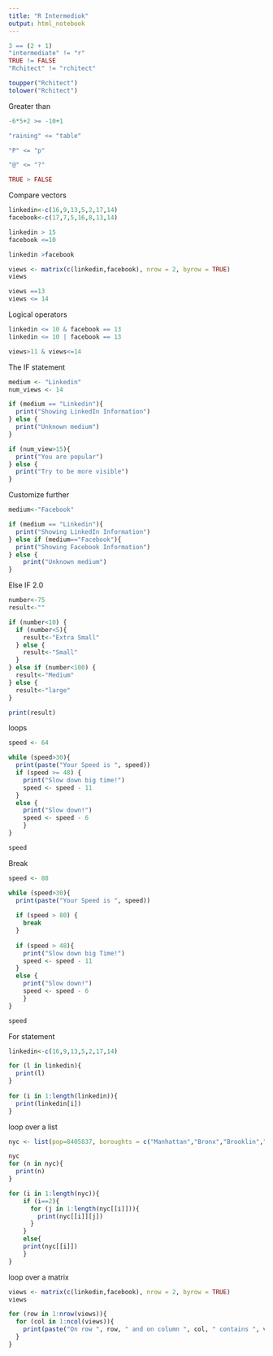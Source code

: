 ```yaml
---
title: "R Intermediok"
output: html_notebook
---
```


```r
3 == (2 + 1)
"intermediate" != "r"
TRUE != FALSE
"Rchitect" != "rchitect"

toupper("Rchitect")
tolower("Rchitect")
```

Greater than
```r
-6*5+2 >= -10+1

"raining" <= "table"

"P" <= "p"

"@" <= "?"

TRUE > FALSE

```

Compare vectors
```r
linkedin<-c(16,9,13,5,2,17,14)
facebook<-c(17,7,5,16,8,13,14)

linkedin > 15
facebook <=10

linkedin >facebook

views <- matrix(c(linkedin,facebook), nrow = 2, byrow = TRUE)
views

views ==13
views <= 14

```

Logical operators
```r
linkedin <= 10 & facebook == 13
linkedin <= 10 | facebook == 13

views>11 & views<=14
```

The IF statement
```r
medium <- "Linkedin"
num_views <- 14

if (medium == "Linkedin"){
  print("Showing LinkedIn Information")
} else {
  print("Unknown medium")
}

if (num_view>15){
  print("You are popular")
} else {
  print("Try to be more visible")
}

```

Customize further
```r
medium<-"Facebook"

if (medium == "Linkedin"){
  print("Showing LinkedIn Information")
} else if (medium=="Facebook"){
  print("Showing Facebook Information")
} else {
    print("Unknown medium")
}


```

Else IF 2.0
```r
number<-75
result<-""

if (number<10) {
  if (number<5){
    result<-"Extra Small"
  } else {
    result<-"Small"
  }
} else if (number<100) {
  result<-"Medium"
} else {
  result<-"large"
}

print(result)
```

loops
```r

speed <- 64

while (speed>30){
  print(paste("Your Speed is ", speed))
  if (speed >= 48) {
    print("Slow down big time!")
    speed <- speed - 11
  }
  else {
    print("Slow down!")
    speed <- speed - 6
    }
}

speed

```

Break
```r
speed <- 88

while (speed>30){
  print(paste("Your Speed is ", speed))
  
  if (speed > 80) {
    break
  }
  
  if (speed > 48){
    print("Slow down big Time!")
    speed <- speed - 11
  }
  else {
    print("Slow down!")
    speed <- speed - 6
    }
}

speed
```

For statement
```r
linkedin<-c(16,9,13,5,2,17,14)

for (l in linkedin){
  print(l)
}
  
for (i in 1:length(linkedin)){
  print(linkedin[i])
}

```

loop over a list
```r
nyc <- list(pop=8405837, boroughts = c("Manhattan","Bronx","Brooklin","Queens","Staten Island"), capital=FALSE)

nyc
for (n in nyc){
  print(n)
}

for (i in 1:length(nyc)){
    if (i==2){
      for (j in 1:length(nyc[[i]])){
        print(nyc[[i]][j])
      }
    }
    else{
    print(nyc[[i]])
    }
}

```

loop over a matrix
```r
views <- matrix(c(linkedin,facebook), nrow = 2, byrow = TRUE)
views

for (row in 1:nrow(views)){
  for (col in 1:ncol(views)){
    print(paste("On row ", row, " and on column ", col, " contains ", views[row,col]))
  }
}

```

